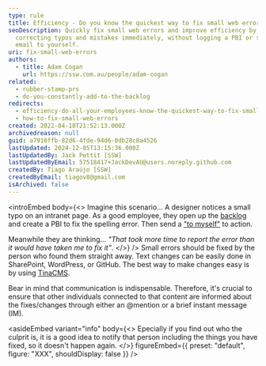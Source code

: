 ```yaml
---
type: rule
title: Efficiency - Do you know the quickest way to fix small web errors?
seoDescription: Quickly fix small web errors and improve efficiency by
  correcting typos and mistakes immediately, without logging a PBI or sending an
  email to yourself.
uri: fix-small-web-errors
authors:
  - title: Adam Cogan
    url: https://ssw.com.au/people/adam-cogan
related:
  - rubber-stamp-prs
  - do-you-constantly-add-to-the-backlog
redirects:
  - efficiency-do-all-your-employees-know-the-quickest-way-to-fix-small-web-errors
  - how-to-fix-small-web-errors
created: 2022-04-18T21:52:13.000Z
archivedreason: null
guid: a7910ffb-82d6-4fde-94d6-0db28c8a4526
lastUpdated: 2024-12-05T13:15:36.000Z
lastUpdatedBy: Jack Pettit [SSW]
lastUpdatedByEmail: 57518417+JackDevAU@users.noreply.github.com
createdBy: Tiago Araújo [SSW]
createdByEmail: tiagov8@gmail.com
isArchived: false
---
```


<introEmbed
  body={<>
Imagine this scenario... A designer notices a small typo on an intranet page. As a good employee, they open up the [backlog](/do-you-constantly-add-to-the-backlog) and create a PBI to fix the spelling error. Then send a ["to myself"](/send-to-myself-emails/) to action.

Meanwhile they are thinking... _"That took more time to report the error than it would have taken me to fix it"_.
  </>}
/>
Small errors should be fixed by the person who found them straight away. Text changes can be easily done in SharePoint, WordPress, or GitHub. The best way to make changes easy is by using [TinaCMS](https://tina.io/).

Bear in mind that communication is indispensable. Therefore, it's crucial to ensure that other individuals connected to that content are informed about the fixes/changes through either an @mention or a brief instant message (IM).

<asideEmbed
  variant="info"
  body={<>
    Epecially if you find out who the culprit is, it is a good idea to notify that person including the things you have fixed, so it doesn't happen again.
  </>}
  figureEmbed={{
    preset: "default",
    figure: "XXX",
    shouldDisplay: false
  }}
/>
